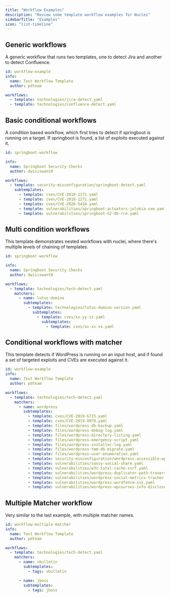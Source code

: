 ```yaml
---
title: "Workflow Examples"
description: "Review some template workflow examples for Nuclei"
sidebarTitle: "Examples"
icon: "list-timeline"
---
```


## Generic workflows

A generic workflow that runs two templates, one to detect Jira and another to detect Confluence.

```yaml
id: workflow-example
info:
  name: Test Workflow Template
  author: pdteam

workflows:
  - template: technologies/jira-detect.yaml
  - template: technologies/confluence-detect.yaml
```

## Basic conditional workflows

A condition based workflow, which first tries to detect if springboot is running on a target. If springboot is found, a list of exploits executed against it. 

```yaml
id: springboot-workflow

info:
  name: Springboot Security Checks
  author: dwisiswant0

workflows:
  - template: security-misconfiguration/springboot-detect.yaml
    subtemplates:
      - template: cves/CVE-2018-1271.yaml
      - template: cves/CVE-2018-1271.yaml
      - template: cves/CVE-2020-5410.yaml
      - template: vulnerabilities/springboot-actuators-jolokia-xxe.yaml
      - template: vulnerabilities/springboot-h2-db-rce.yaml
```

## Multi condition workflows

This template demonstrates nested workflows with nuclei, where there's multiple levels of chaining of templates.

```yaml
id: springboot-workflow

info:
  name: Springboot Security Checks
  author: dwisiswant0

workflows:
  - template: technologies/tech-detect.yaml
    matchers:
      - name: lotus-domino
        subtemplates:
          - template: technologies/lotus-domino-version.yaml
            subtemplates:
              - template: cves/xx-yy-zz.yaml
                subtemplates:
                  - template: cves/xx-xx-xx.yaml
```

## Conditional workflows with matcher

This template detects if WordPress is running on an input host, and if found a set of targeted exploits and CVEs are executed against it.

```yaml
id: workflow-example
info:
  name: Test Workflow Template
  author: pdteam

workflows:
  - template: technologies/tech-detect.yaml
    matchers:
      - name: wordpress
        subtemplates:
          - template: cves/CVE-2019-6715.yaml
          - template: cves/CVE-2019-9978.yaml
          - template: files/wordpress-db-backup.yaml
          - template: files/wordpress-debug-log.yaml
          - template: files/wordpress-directory-listing.yaml
          - template: files/wordpress-emergency-script.yaml
          - template: files/wordpress-installer-log.yaml
          - template: files/wordpress-tmm-db-migrate.yaml
          - template: files/wordpress-user-enumeration.yaml
          - template: security-misconfiguration/wordpress-accessible-wpconfig.yaml
          - template: vulnerabilities/sassy-social-share.yaml
          - template: vulnerabilities/w3c-total-cache-ssrf.yaml
          - template: vulnerabilities/wordpress-duplicator-path-traversal.yaml
          - template: vulnerabilities/wordpress-social-metrics-tracker.yaml
          - template: vulnerabilities/wordpress-wordfence-xss.yaml
          - template: vulnerabilities/wordpress-wpcourses-info-disclosure.yaml
```

## Multiple Matcher workflow

Very similar to the last example, with multiple matcher names.

```yaml
id: workflow-multiple-matcher
info:
  name: Test Workflow Template
  author: pdteam

workflows:
  - template: technologies/tech-detect.yaml
    matchers:
      - name: vbulletin
        subtemplates:
          - tags: vbulletin

      - name: jboss
        subtemplates:
          - tags: jboss

```